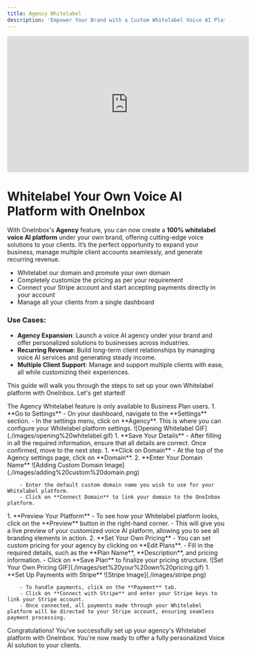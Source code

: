 ---
title: Agency Whitelabel
description: 'Empower Your Brand with a Custom Whitelabel Voice AI Platform'
---
<iframe
  width="560"
  height="315"
  src="https://www.youtube.com/embed/fTtMJ5cqKuw"
  title="YouTube video player"
  frameborder="0"
  allow="accelerometer; autoplay; clipboard-write; encrypted-media; gyroscope; picture-in-picture"
  allowfullscreen
></iframe>

# Whitelabel Your Own Voice AI Platform with OneInbox

With OneInbox's **Agency** feature, you can now create a **100% whitelabel voice AI platform** under your own brand, offering cutting-edge voice solutions to your clients. It’s the perfect opportunity to expand your business, manage multiple client accounts seamlessly, and generate recurring revenue.

- Whitelabel our domain and promote your own domain
- Completely customize the pricing as per your requirement
- Connect your Stripe account and start accepting payments directly in your account
- Manage all your clients from a single dashboard

### Use Cases:

- **Agency Expansion**: Launch a voice AI agency under your brand and offer personalized solutions to businesses across industries.
- **Recurring Revenue**: Build long-term client relationships by managing voice AI services and generating steady income.
- **Multiple Client Support**: Manage and support multiple clients with ease, all while customizing their experiences.

This guide will walk you through the steps to set up your own Whitelabel platform with OneInbox. Let's get started!

<Note>
The Agency Whitelabel feature is only available to Business Plan users.
</Note>

<Steps>
  <Step title="Accessing the Agency Feature">
    1. **Go to Settings**
        - On your dashboard, navigate to the **Settings** section.
        - In the settings menu, click on **Agency**. This is where you can configure your Whitelabel platform settings.
    ![Opening Whitelabel GIF](./images/opening%20whitelabel.gif)
  </Step>

  <Step title="Configuring Your Agency Details">
    1. **Save Your Details**
        - After filling in all the required information, ensure that all details are correct. Once confirmed, move to the next step.
  </Step>

  <Step title="Connecting Your Domain">
    1. **Click on Domain**
        - At the top of the Agency settings page, click on **Domain**.
    2. **Enter Your Domain Name**
    ![Adding Custom Domain Image](./images/adding%20custom%20domain.png)


        - Enter the default custom domain name you wish to use for your Whitelabel platform.
        - Click on **Connect Domain** to link your domain to the OneInbox platform.
  </Step>

  <Step title="Previewing Your Agency Platform">
    1. **Preview Your Platform**
        - To see how your Whitelabel platform looks, click on the **Preview** button in the right-hand corner.
        - This will give you a live preview of your customized voice AI platform, allowing you to see all branding elements in action.
    2. **Set Your Own Pricing**
        - You can set custom pricing for your agency by clicking on **Edit Plans**.
        - Fill in the required details, such as the **Plan Name**, **Description**, and pricing information.
        - Click on **Save Plan** to finalize your pricing structure.
        ![Set Your Own Pricing GIF](./images/set%20your%20own%20pricing.gif)


  </Step>

  <Step title="Connecting Payment Methods">
    1. **Set Up Payments with Stripe**
    ![Stripe Image](./images/stripe.png)


        - To handle payments, click on the **Payment** tab.
        - Click on **Connect with Stripe** and enter your Stripe keys to link your Stripe account.
        - Once connected, all payments made through your Whitelabel platform will be directed to your Stripe account, ensuring seamless payment processing.
  </Step>
</Steps>

Congratulations! You’ve successfully set up your agency's Whitelabel platform with OneInbox. You're now ready to offer a fully personalized Voice AI solution to your clients.
